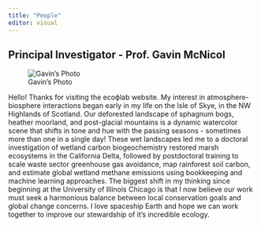 ```yaml
---
title: "People"
editor: visual
---
```


## Principal Investigator - Prof. Gavin McNicol

::: {.grid}
::: {.g-col-6}
![Gavin's Photo](images/headshots/gavin.png)
:::
::: {.g-col-6}
Hello! Thanks for visiting the ecoϕlab website. My interest in atmosphere-biosphere interactions began early in my life on the Isle of Skye, in the NW Highlands of Scotland. Our deforested landscape of sphagnum bogs, heather moorland, and post-glacial mountains is a dynamic watercolor scene that shifts in tone and hue with the passing seasons - sometimes more than one in a single day! These wet landscapes led me to a doctoral investigation of wetland carbon biogeochemistry restored marsh ecosystems in the California Delta, followed by postdoctoral training to scale waste sector greenhouse gas avoidance, map rainforest soil carbon, and estimate global wetland methane emissions using bookkeeping and machine learning approaches. The biggest shift in my thinking since beginning at the University of Illinois Chicago is that I now believe our work must seek a harmonious balance between local conservation goals and global change concerns. I love spaceship Earth and hope we can work together to improve our stewardship of it's incredible ecology.
:::
:::


